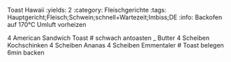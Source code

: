 Toast Hawaii
:yields: 2
:category: Fleischgerichte
:tags: Hauptgericht;Fleisch;Schwein;schnell+Wartezeit;Imbiss;DE
:info: Backofen auf 170°C Umluft vorheizen

4 American Sandwich Toast
# schwach antoasten
_ Butter
4 Scheiben Kochschinken
4 Scheiben Ananas
4 Scheiben Emmentaler
# Toast belegen
  6min backen


